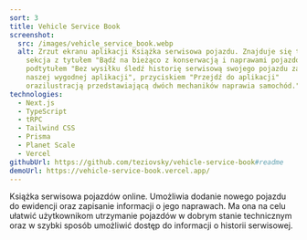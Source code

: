 ```yaml
---
sort: 3
title: Vehicle Service Book
screenshot:
  src: /images/vehicle_service_book.webp
  alt: Zrzut ekranu aplikacji Książka serwisowa pojazdu. Znajduje się tam główna
    sekcja z tytułem "Bądź na bieżąco z konserwacją i naprawami pojazdów",
    podtytułem "Bez wysiłku śledź historię serwisową swojego pojazdu za pomocą
    naszej wygodnej aplikacji", przyciskiem "Przejdź do aplikacji"
    orazilustracją przedstawiającą dwóch mechaników naprawia samochód."
technologies:
  - Next.js
  - TypeScript
  - tRPC
  - Tailwind CSS
  - Prisma
  - Planet Scale
  - Vercel
githubUrl: https://github.com/teziovsky/vehicle-service-book#readme
demoUrl: https://vehicle-service-book.vercel.app/
---
```


Książka serwisowa pojazdów online. Umożliwia dodanie nowego pojazdu do ewidencji oraz zapisanie informacji o jego naprawach. Ma ona na celu ułatwić użytkownikom utrzymanie pojazdów w dobrym stanie technicznym oraz w szybki sposób umożliwić dostęp do informacji o historii serwisowej.
